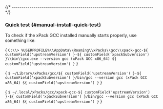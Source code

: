 

{/* ------------------------------------------------------------------------ */}

### Quick test {#manual-install-quick-test}

To check if the xPack GCC installed manually starts properly, use something like:

<Tabs groupId="operating-systems">
<TabItem value="windows" label="Windows" default>

<CodeBlock language="console"> {
`C:\\> %USERPROFILE%\\AppData\\Roaming\\xPacks\\gcc\\xpack-gcc-${ customField('upstreamVersion') }-${ customField('xpackSubversion') }\\bin\\gcc.exe --version
gcc (xPack GCC x86_64) ${ customField('upstreamVersion') }`
} </CodeBlock>

</TabItem>
<TabItem value="macos" label="macOS">

<CodeBlock language="console"> {
`$ ~/Library/xPacks/gcc/${ customField('upstreamVersion') }-${ customField('xpackSubversion') }/bin/gcc --version
gcc (xPack GCC x86_64) ${ customField('upstreamVersion') }`
} </CodeBlock>

</TabItem>
<TabItem value="linux" label="GNU/Linux">

<CodeBlock language="console"> {
`$ ~/.local/xPacks/gcc/xpack-gcc-${ customField('upstreamVersion') }-${ customField('xpackSubversion') }/bin/gcc --version
gcc (xPack GCC x86_64) ${ customField('upstreamVersion') }`
} </CodeBlock>

</TabItem>
</Tabs>
